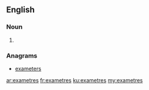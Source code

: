 ==English==

===Noun===
{{head|en|noun plural form}}

# {{plural of|exametre|lang=en}}

===Anagrams===
* [[exameters#English|exameters]]

[[ar:exametres]]
[[fr:exametres]]
[[ku:exametres]]
[[my:exametres]]